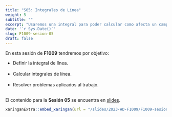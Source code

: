 ---
title: "S05: Integrales de Línea"
weight: 5
subtitle: ""
excerpt: "Usaremos una integral para poder calcular como afecta un campo vectorial a una particula que se desplaza a lo largo de una curva."
date: '`r Sys.Date()`'
slug: F1009-sesion-05
draft: false
---

En esta sesión de __F1009__ tendremos por objetivo:

* Definir la integral de línea. <br/><br/>
 * Calcular integrales de línea. <br/><br/>
 * Resolver problemas aplicados al trabajo. <br/><br/>
 
El contenido para la **Sesión 05** se encuentra en [slides](/slides/2023-AD-F1009/F1009-sesion-05).

```{r embed-xaringan, echo=FALSE}
xaringanExtra::embed_xaringan(url = "/slides/2023-AD-F1009/F1009-sesion-05", ratio = "4:3")
```